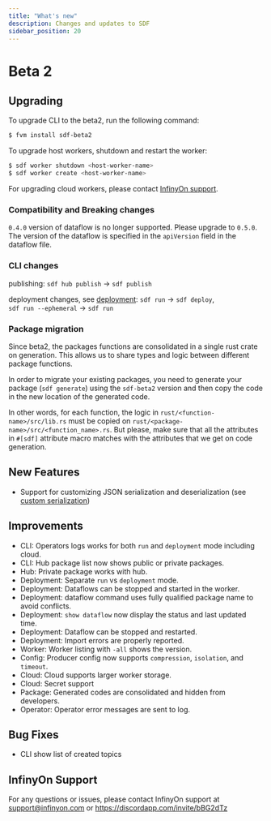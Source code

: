 ```yaml
---
title: "What's new"
description: Changes and updates to SDF
sidebar_position: 20
---
```


# Beta 2

## Upgrading 

To upgrade CLI to the beta2, run the following command:

```bash
$ fvm install sdf-beta2
```

To upgrade host workers, shutdown and restart the worker:

```bash
$ sdf worker shutdown <host-worker-name>
$ sdf worker create <host-worker-name>
```

For upgrading cloud workers, please contact [InfinyOn support](#infinyon-support).

### Compatibility and Breaking changes

`0.4.0` version of dataflow is no longer supported. Please upgrade to `0.5.0`. 
The version of the dataflow is specified in the `apiVersion` field in the dataflow file.



### CLI changes

publishing:
`sdf hub publish` -> `sdf publish`

deployment changes, see [deployment]:
`sdf run` -> `sdf deploy`,  
`sdf run --ephemeral` -> `sdf run`


### Package migration

Since beta2, the packages functions are consolidated in a single rust crate on generation. This allows us to share types and logic between different package functions.

In order to migrate your existing packages, you need to generate your package (`sdf generate`) using the `sdf-beta2` version and then copy the code in the new location of the generated code.

In other words, for each function, the logic in `rust/<function-name>/src/lib.rs` must be copied on `rust/<package-name>/src/<function_name>.rs`. But please, make sure that all the attributes in `#[sdf]` attribute macro matches with the attributes that we get on code generation.



## New Features

- Support for customizing JSON serialization and deserialization (see [custom serialization])

## Improvements

- CLI: Operators logs works for both `run` and `deployment` mode including cloud.
- CLI: Hub package list now shows public or private packages.
- Hub: Private package works with hub.
- Deployment: Separate `run` vs `deployment` mode.
- Deployment: Dataflows can be stopped and started in the worker.
- Deployment: dataflow command uses fully qualified package name to avoid conflicts.
- Deployment: `show dataflow` now display the status and last updated time.
- Deployment: Dataflow can be stopped and restarted.
- Deployment: Import errors are properly reported.
- Worker: Worker listing with `-all` shows the version.
- Config: Producer config now supports `compression`, `isolation`, and `timeout`.
- Cloud: Cloud supports larger worker storage.
- Cloud: Secret support
- Package: Generated codes are consolidated and hidden from developers.
- Operator: Operator error messages are sent to log. 

## Bug Fixes
- CLI show list of created topics

## InfinyOn Support

For any questions or issues, please contact InfinyOn support at support@infinyon.com  or https://discordapp.com/invite/bBG2dTz


[deployment]: deployment.mdx
[custom serialization]: concepts/custom-serialization.mdx

